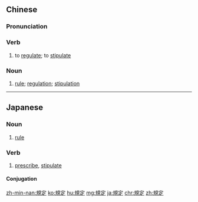 {{also|规定}}
==Chinese==
{{zh-forms|s=规定}}

===Pronunciation===
{{zh-pron
|m=guīdìng
|c=kwai1 ding6
|h=pfs=kûi-thin
|mn=kui-tēng
|cat=v,n
}}

===Verb===
{{zh-verb}}

# to [[regulate]]; to [[stipulate]]

===Noun===
{{zh-noun}}

# [[rule]]; [[regulation]]; [[stipulation]]
#: {{zh-x|按 規定|according to '''regulations'''}}

{{zh-cat|Elementary}}

----

==Japanese==
{{ja-kanjitab|き|てい|yomi=on}}

===Noun===
{{ja-noun|きてい}}

# [[rule]]

===Verb===
{{ja-verb-suru|tr=trans|きてい}}

# [[prescribe]], [[stipulate]]

====Conjugation====
{{ja-suru|きてい}}

[[zh-min-nan:規定]]
[[ko:規定]]
[[hu:規定]]
[[mg:規定]]
[[ja:規定]]
[[chr:規定]]
[[zh:規定]]